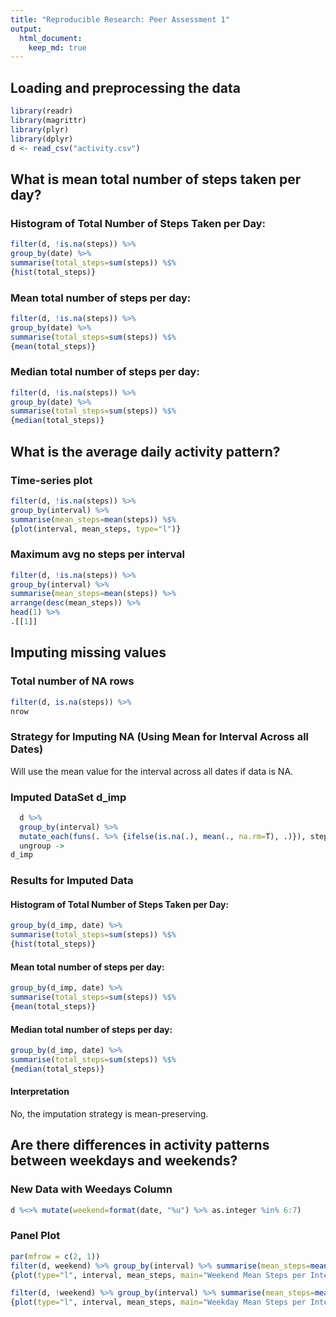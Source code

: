 ```yaml
---
title: "Reproducible Research: Peer Assessment 1"
output: 
  html_document:
    keep_md: true
---
```



## Loading and preprocessing the data

```r
library(readr)
library(magrittr)
library(plyr)
library(dplyr)
d <- read_csv("activity.csv")

```

## What is mean total number of steps taken per day?

### Histogram of Total Number of Steps Taken per Day:
```r
filter(d, !is.na(steps)) %>%
group_by(date) %>%
summarise(total_steps=sum(steps)) %$%
{hist(total_steps)}
```

### Mean total number of steps per day:

```r
filter(d, !is.na(steps)) %>%
group_by(date) %>%
summarise(total_steps=sum(steps)) %$%
{mean(total_steps)}
```
### Median total number of steps per day:
```r
filter(d, !is.na(steps)) %>%
group_by(date) %>%
summarise(total_steps=sum(steps)) %$%
{median(total_steps)}
```
## What is the average daily activity pattern?

### Time-series plot
```r
filter(d, !is.na(steps)) %>%
group_by(interval) %>%
summarise(mean_steps=mean(steps)) %$%
{plot(interval, mean_steps, type="l")}
```

### Maximum avg no steps per interval
```r
filter(d, !is.na(steps)) %>%
group_by(interval) %>%
summarise(mean_steps=mean(steps)) %>%
arrange(desc(mean_steps)) %>%
head(1) %>%
.[[1]]
```

## Imputing missing values

### Total number of NA rows

```r
filter(d, is.na(steps)) %>%
nrow
```

### Strategy for Imputing NA (Using Mean for Interval Across all Dates)

Will use the mean value for the interval across all dates if data is NA.

### Imputed DataSet d\_imp
```r
  d %>%
  group_by(interval) %>%
  mutate_each(funs(. %>% {ifelse(is.na(.), mean(., na.rm=T), .)}), steps) %>%
  ungroup ->
d_imp
```

### Results for Imputed Data
#### Histogram of Total Number of Steps Taken per Day:
```r
group_by(d_imp, date) %>%
summarise(total_steps=sum(steps)) %$%
{hist(total_steps)}
```

#### Mean total number of steps per day:

```r
group_by(d_imp, date) %>%
summarise(total_steps=sum(steps)) %$%
{mean(total_steps)}
```

#### Median total number of steps per day:
```r
group_by(d_imp, date) %>%
summarise(total_steps=sum(steps)) %$%
{median(total_steps)}
```

#### Interpretation
No, the imputation strategy is mean-preserving.


## Are there differences in activity patterns between weekdays and weekends?

### New Data with Weedays Column
```r
d %<>% mutate(weekend=format(date, "%u") %>% as.integer %in% 6:7) 
```


### Panel Plot
```r
par(mfrow = c(2, 1))
filter(d, weekend) %>% group_by(interval) %>% summarise(mean_steps=mean(steps, na.rm=T)) %$%
{plot(type="l", interval, mean_steps, main="Weekend Mean Steps per Interval")}

filter(d, !weekend) %>% group_by(interval) %>% summarise(mean_steps=mean(steps, na.rm=T)) %$%
{plot(type="l", interval, mean_steps, main="Weekday Mean Steps per Interval")}
```

